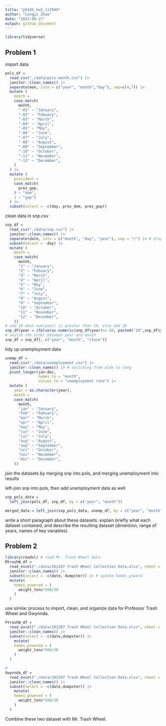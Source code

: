 ```yaml
---
title: "p8105_hw2_lz2949"
author: "Longyi Zhao"
date: "2023-09-27"
output: github_document
---
```


```r
library(tidyverse)
```

## Problem 1
import data
```r
pols_df = 
  read_csv("./data/pols-month.csv") |>
  janitor::clean_names() |>
  separate(mon, into = c("year", "month","day"), sep=c(4,7)) |>
  mutate (
    month = 
    case_match(
      month, 
      "-01" ~ "January",
      "-02" ~ "Febuary",
      "-03" ~ "March",
      "-04" ~ "April", 
      "-05" ~ "May",
      "-06" ~ "June",
      "-07" ~ "July",
      "-08" ~ "August",
      "-09" ~ "September",
      "-10" ~ "October",
      "-11" ~ "November",
      "-12" ~ "December",
    )
  ) |>
  mutate (
    president = 
    case_match(
      prez_gop,
    0 ~ "dem", 
    1 ~ "gop")
  ) |>
  subset(select = -c(day, prez_dem, prez_gop))
```

clean data in snp.csv
```r
snp_df = 
  read_csv("./data/snp.csv") |>
  janitor::clean_names() |> 
  separate(date, into = c("month", "day", "year"), sep = "/") |> # drop day
  subset(select = -day) |>
  mutate (
    month = 
    case_match(
      month, 
      "1" ~ "January",
      "2" ~ "Febuary",
      "3" ~ "March",
      "4" ~ "April", 
      "5" ~ "May",
      "6" ~ "June",
      "7" ~ "July",
      "8" ~ "August",
      "9" ~ "September",
      "10" ~ "October",
      "11" ~ "November",
      "12" ~ "December",
    ))
# add 19 when num(year) is greater than 19, else add 20
snp_df$year = ifelse(as.numeric(snp_df$year)>= 50, paste0("19",snp_df$year), paste0("20", snp_df$year))
# switch the order between year and month 
snp_df = snp_df[, c("year", "month", "close")]
```

tidy up unemployment data 
```r
unemp_df = 
  read_csv("./data/unemployment.csv") |>
  janitor::clean_names() |> # switching from wide to long 
  pivot_longer(jan:dec,
               names_to = "month",
               values_to = "unemployment rate") |>
  mutate (
    year = as.character(year),
    month = 
    case_match(
      month, 
      "jan" ~ "January",
      "feb" ~ "Febuary",
      "mar" ~ "March",
      "apr" ~ "April", 
      "may" ~ "May",
      "jun" ~ "June",
      "jul" ~ "July",
      "aug" ~ "August",
      "sep" ~ "September",
      "oct" ~ "October",
      "nov" ~ "November",
      "dec" ~ "December",
    ))
```

join the datasets by merging snp into pols, and merging unemployment into results

left-join snp into pols, then add unemployment data as well

```r
snp_pols_data = 
  left_join(pols_df, snp_df, by = c("year", "month"))

merged_data = left_join(snp_pols_data, unemp_df, by = c("year", "month"))
```


write a short paragraph about these datasets. explain briefly what each dataset contained, and describe the resulting dataset (dimention, range of years, names of key variables)

## Problem 2

```r
library(readxl) # read Mr. Trash Wheel data
MtrashW_df = 
  read_excel("./data/202207 Trash Wheel Collection Data.xlsx", sheet = "Mr. Trash Wheel", range = "A2:N547") |>
  janitor::clean_names() |>
  subset(select = -c(date, dumpster)) |> # update homes_powerd
  mutate(
    homes_powered = (
      weight_tons*500/30
    )
  )

```

use similar process to import, clean, and organize data for Professor Trash Wheel and Gwynnda. 

```r
PtrashW_df = 
  read_excel("./data/202207 Trash Wheel Collection Data.xlsx", sheet = "Professor Trash Wheel", range = "A2:M96") |>
  janitor::clean_names() |>
  subset(select = -c(date,dumpster)) |>
    mutate(
    homes_powered = (
      weight_tons*500/30
    )
  )

# 
Gwynnda_df = 
  read_excel("./data/202207 Trash Wheel Collection Data.xlsx", sheet = "Gwynnda Trash Wheel", range = "A2:K108") |>
  janitor::clean_names() |>
  subset(select = -c(date,dumpster)) |>
    mutate(
    homes_powered = (
      weight_tons*500/30
    )
  )

```

Combine these two dataset with Mr. Trash Wheel.














